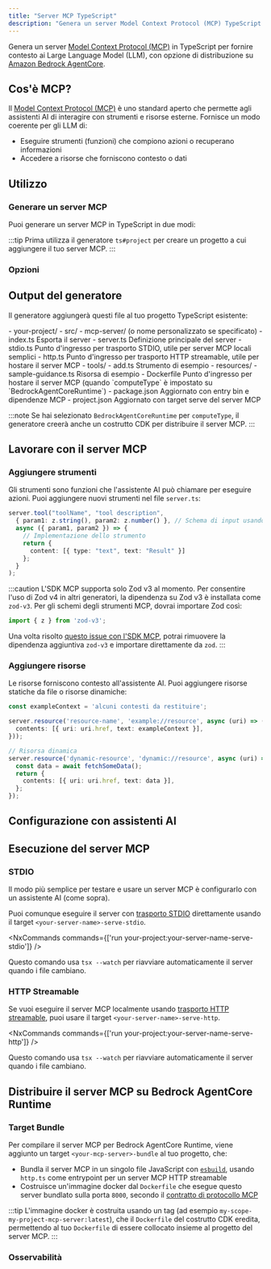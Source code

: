 ```yaml
---
title: "Server MCP TypeScript"
description: "Genera un server Model Context Protocol (MCP) TypeScript per fornire contesto ai modelli di linguaggio di grandi dimensioni"
---
```





Genera un server [Model Context Protocol (MCP)](https://modelcontextprotocol.io/) in TypeScript per fornire contesto ai Large Language Model (LLM), con opzione di distribuzione su [Amazon Bedrock AgentCore](https://docs.aws.amazon.com/bedrock-agentcore/latest/devguide/).

## Cos'è MCP?

Il [Model Context Protocol (MCP)](https://modelcontextprotocol.io/) è uno standard aperto che permette agli assistenti AI di interagire con strumenti e risorse esterne. Fornisce un modo coerente per gli LLM di:

- Eseguire strumenti (funzioni) che compiono azioni o recuperano informazioni
- Accedere a risorse che forniscono contesto o dati

## Utilizzo

### Generare un server MCP

Puoi generare un server MCP in TypeScript in due modi:

<RunGenerator generator="ts#mcp-server" />

:::tip
Prima utilizza il generatore <Link path="/guides/typescript-project">`ts#project`</Link> per creare un progetto a cui aggiungere il tuo server MCP.
:::

### Opzioni

<GeneratorParameters generator="ts#mcp-server" />

## Output del generatore

Il generatore aggiungerà questi file al tuo progetto TypeScript esistente:

<FileTree>
  - your-project/
    - src/
      - mcp-server/ (o nome personalizzato se specificato)
        - index.ts Esporta il server
        - server.ts Definizione principale del server
        - stdio.ts Punto d'ingresso per trasporto STDIO, utile per server MCP locali semplici
        - http.ts Punto d'ingresso per trasporto HTTP streamable, utile per hostare il server MCP
        - tools/
          - add.ts Strumento di esempio
        - resources/
          - sample-guidance.ts Risorsa di esempio
        - Dockerfile Punto d'ingresso per hostare il server MCP (quando `computeType` è impostato su `BedrockAgentCoreRuntime`)
    - package.json Aggiornato con entry bin e dipendenze MCP
    - project.json Aggiornato con target serve del server MCP
</FileTree>

:::note
Se hai selezionato `BedrockAgentCoreRuntime` per `computeType`, il generatore creerà anche un costrutto CDK per distribuire il server MCP.
:::

## Lavorare con il server MCP

### Aggiungere strumenti

Gli strumenti sono funzioni che l'assistente AI può chiamare per eseguire azioni. Puoi aggiungere nuovi strumenti nel file `server.ts`:

```typescript
server.tool("toolName", "tool description",
  { param1: z.string(), param2: z.number() }, // Schema di input usando Zod
  async ({ param1, param2 }) => {
    // Implementazione dello strumento
    return {
      content: [{ type: "text", text: "Result" }]
    };
  }
);
```

:::caution
L'SDK MCP supporta solo Zod v3 al momento. Per consentire l'uso di Zod v4 in altri generatori, la dipendenza su Zod v3 è installata come `zod-v3`. Per gli schemi degli strumenti MCP, dovrai importare Zod così:

```ts
import { z } from 'zod-v3';
```

Una volta risolto [questo issue con l'SDK MCP](https://github.com/modelcontextprotocol/typescript-sdk/issues/164), potrai rimuovere la dipendenza aggiuntiva `zod-v3` e importare direttamente da `zod`.
:::

### Aggiungere risorse

Le risorse forniscono contesto all'assistente AI. Puoi aggiungere risorse statiche da file o risorse dinamiche:

```typescript
const exampleContext = 'alcuni contesti da restituire';

server.resource('resource-name', 'example://resource', async (uri) => ({
  contents: [{ uri: uri.href, text: exampleContext }],
}));

// Risorsa dinamica
server.resource('dynamic-resource', 'dynamic://resource', async (uri) => {
  const data = await fetchSomeData();
  return {
    contents: [{ uri: uri.href, text: data }],
  };
});
```

## Configurazione con assistenti AI

<Snippet name="mcp/configuration-ts" parentHeading="Configurazione con assistenti AI" />

## Esecuzione del server MCP

### STDIO

Il modo più semplice per testare e usare un server MCP è configurarlo con un assistente AI (come sopra).

Puoi comunque eseguire il server con [trasporto STDIO](https://modelcontextprotocol.io/docs/concepts/transports#standard-input%2Foutput-stdio) direttamente usando il target `<your-server-name>-serve-stdio`.

<NxCommands commands={['run your-project:your-server-name-serve-stdio']} />

Questo comando usa `tsx --watch` per riavviare automaticamente il server quando i file cambiano.

### HTTP Streamable

Se vuoi eseguire il server MCP localmente usando [trasporto HTTP streamable](https://modelcontextprotocol.io/docs/concepts/transports#streamable-http), puoi usare il target `<your-server-name>-serve-http`.

<NxCommands commands={['run your-project:your-server-name-serve-http']} />

Questo comando usa `tsx --watch` per riavviare automaticamente il server quando i file cambiano.

## Distribuire il server MCP su Bedrock AgentCore Runtime

<Snippet name="mcp/bedrock-deployment" parentHeading="Distribuire il server MCP su Bedrock AgentCore Runtime" />

### Target Bundle

Per compilare il server MCP per Bedrock AgentCore Runtime, viene aggiunto un target `<your-mcp-server>-bundle` al tuo progetto, che:

- Bundla il server MCP in un singolo file JavaScript con [`esbuild`](https://esbuild.github.io/), usando `http.ts` come entrypoint per un server MCP HTTP streamable
- Costruisce un'immagine docker dal `Dockerfile` che esegue questo server bundlato sulla porta `8000`, secondo il [contratto di protocollo MCP](https://docs.aws.amazon.com/bedrock-agentcore/latest/devguide/runtime-service-contract.html#mcp-protocol-contract)

:::tip
L'immagine docker è costruita usando un tag (ad esempio `my-scope-my-project-mcp-server:latest`), che il `Dockerfile` del costrutto CDK eredita, permettendo al tuo `Dockerfile` di essere collocato insieme al progetto del server MCP.
:::

### Osservabilità

<Snippet name="mcp/observability" parentHeading="Osservabilità" />